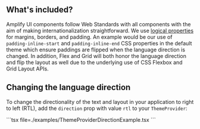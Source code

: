 
## What's included?

Amplify UI components follow Web Standards with all components with the aim of making internationalization straightforward. We use [logical properties](https://developer.mozilla.org/en-US/docs/Web/CSS/CSS_Logical_Properties/Margins_borders_padding) for margins, borders, and padding.
An example would be our use of `padding-inline-start` and `padding-inline-end` CSS properties in the default theme which ensure paddings are flipped when the language direction is changed. In addition, Flex and Grid will both honor the language direction and flip the layout as well due to the underlying use of CSS Flexbox and Grid Layout APIs.

## Changing the language direction

To change the directionality of the text and layout in your application to right to left (RTL), add the `direction` prop with value `rtl` to your `ThemeProvider`:

<Example>
  <ThemeProviderDirectionExample />

  <ExampleCode>
    ```tsx file=./examples/ThemeProviderDirectionExample.tsx
    ```
  </ExampleCode>
</Example>
